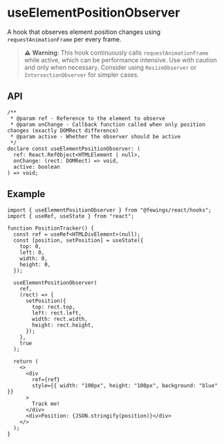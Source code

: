 # useElementPositionObserver

A hook that observes element position changes using `requestAnimationFrame` per every frame.

> ⚠️ **Warning**: This hook continuously calls `requestAnimationFrame` while active,
> which can be performance intensive. Use with caution and only when necessary.
> Consider using `ResizeObserver` or `IntersectionObserver` for simpler cases.

## API

```tsx
/**
 * @param ref - Reference to the element to observe
 * @param onChange - Callback function called when only position changes (exactly DOMRect difference)
 * @param active - Whether the observer should be active
 */
declare const useElementPositionObserver: (
  ref: React.RefObject<HTMLElement | null>,
  onChange: (rect: DOMRect) => void,
  active: boolean
) => void;
```

## Example

```tsx
import { useElementPositionObserver } from "@fewings/react/hooks";
import { useRef, useState } from "react";

function PositionTracker() {
  const ref = useRef<HTMLDivElement>(null);
  const [position, setPosition] = useState({
    top: 0,
    left: 0,
    width: 0,
    height: 0,
  });

  useElementPositionObserver(
    ref,
    (rect) => {
      setPosition({
        top: rect.top,
        left: rect.left,
        width: rect.width,
        height: rect.height,
      });
    },
    true
  );

  return (
    <>
      <div
        ref={ref}
        style={{ width: "100px", height: "100px", background: "blue" }}
      >
        Track me!
      </div>
      <div>Position: {JSON.stringify(position)}</div>
    </>
  );
}
```
